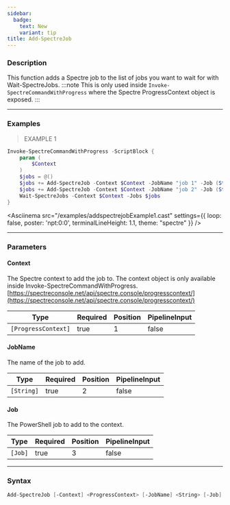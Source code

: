 ```yaml
---
sidebar:
  badge:
    text: New
    variant: tip
title: Add-SpectreJob
---
```





### Description

This function adds a Spectre job to the list of jobs you want to wait for with Wait-SpectreJobs.
:::note
This is only used inside `Invoke-SpectreCommandWithProgress` where the Spectre ProgressContext object is exposed.
:::

---

### Examples
> EXAMPLE 1

```powershell
Invoke-SpectreCommandWithProgress -ScriptBlock {
    param (
        $Context
    )
    $jobs = @()
    $jobs += Add-SpectreJob -Context $Context -JobName "job 1" -Job (Start-Job { Start-Sleep -Seconds 2 })
    $jobs += Add-SpectreJob -Context $Context -JobName "job 2" -Job (Start-Job { Start-Sleep -Seconds 4 })
    Wait-SpectreJobs -Context $Context -Jobs $jobs
}
```
<Asciinema
    src="/examples/addspectrejobExample1.cast"
    settings={{
        loop: false,
        poster: 'npt:0:0',
        terminalLineHeight: 1.1,
        theme: "spectre"
    }}
/>

---

### Parameters
#### **Context**
The Spectre context to add the job to. The context object is only available inside Invoke-SpectreCommandWithProgress.
[https://spectreconsole.net/api/spectre.console/progresscontext/](https://spectreconsole.net/api/spectre.console/progresscontext/)

|Type               |Required|Position|PipelineInput|
|-------------------|--------|--------|-------------|
|`[ProgressContext]`|true    |1       |false        |

#### **JobName**
The name of the job to add.

|Type      |Required|Position|PipelineInput|
|----------|--------|--------|-------------|
|`[String]`|true    |2       |false        |

#### **Job**
The PowerShell job to add to the context.

|Type   |Required|Position|PipelineInput|
|-------|--------|--------|-------------|
|`[Job]`|true    |3       |false        |

---

### Syntax
```powershell
Add-SpectreJob [-Context] <ProgressContext> [-JobName] <String> [-Job] <Job> [<CommonParameters>]
```
